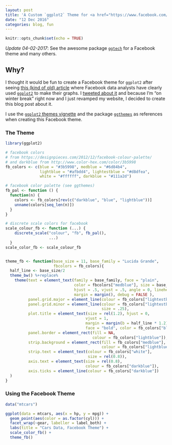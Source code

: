 ```yaml
---
layout: post
title: 'A Custom `ggplot2` Theme for <a href="https://www.facebook.com/">Facebook</a>'
date: "12 Dec 2016"
categories: blog, fun
---
```


```r
knitr::opts_chunk$set(echo = TRUE)
```

*Update 04-02-2017*: See the awesome package [`ggtech`](https://github.com/ricardo-bion/ggtech) for a Facebook theme and many others. 

## Why? 

I thought it would be fun to create a Facebook theme for `ggplot2` after seeing [this (kind of old) article](http://www.theatlantic.com/technology/archive/2014/02/when-you-fall-in-love-this-is-what-facebook-sees/283865/?utm_source=mitfb) where Facebook data analysts have clearly used [`ggplot2`](http://docs.ggplot2.org/current/) to make their graphs. I [tweeted about it]() and because I'm "on winter break" right now and I just revamped my website, I decided to create this blog post about it.

I use the [`ggplot2` themes vignette](http://docs.ggplot2.org/dev/vignettes/themes.html) and the package [`ggthemes`](https://github.com/jrnold/ggthemes) as references when creating this Facebook theme.

### The Theme

```r
library(ggplot2)

# facebook colors
# from https://designpieces.com/2012/12/facebook-colour-palette/
# and darkblue from http://www.color-hex.com/color/3b5998
fb_colors <- c(blue = "#3b5998", medblue = "#6d84b4", 
               lightblue = "#afbdd4", lightestblue = "#d8dfea", 
               white = "#ffffff", darkblue = "#111a2d")

# facebook color palette (see ggthemes)
fb_pal <- function () {
  function(n) {
    colors <- fb_colors[rev(c("darkblue", "blue", "lightblue"))]
    unname(colors[seq_len(n)])
  }
} 

# discrete scale colors for facebook
scale_colour_fb <- function (...) {
    discrete_scale("colour", "fb", fb_pal(), 
                   ...)
  }  
scale_color_fb <- scale_colour_fb


theme_fb <- function(base_size = 11, base_family = "Lucida Grande", 
                     fbcolors = fb_colors){
  half_line <- base_size/2
  theme_bw() %+replace% 
    theme(text = element_text(family = base_family, face = "plain", 
                              color = fbcolors["medblue"], size = base_size,
                              hjust = .5, vjust = .5, angle = 0, lineheight = 1.1, 
                              margin = margin(), debug = FALSE ),
          panel.grid.major = element_line(colour = fb_colors["lightestblue"]),
          panel.grid.minor = element_line(colour = fb_colors["lightestblue"],
                                          size = .25), 
          plot.title = element_text(size = rel(1.2), hjust = 0, 
                                   vjust = 1, 
                                   margin = margin(b = half_line * 1.2), 
                                   face = "bold", color = fb_colors["blue"]),
          panel.border = element_rect(fill = NA, 
                                      colour = fb_colors["lightblue"]),
          strip.background = element_rect(fill = fb_colors["medblue"], 
                                          colour = fb_colors["lightblue"]),
          strip.text = element_text(colour = fb_colors["white"], 
                                    size = rel(0.8)),
          axis.text = element_text(size = rel(0.8), 
                                   colour = fb_colors["darkblue"]),
          axis.ticks = element_line(colour = fb_colors["darkblue"])
  )
}
```

### Using the Facebook Theme

```r
data("mtcars")

ggplot(data = mtcars, aes(x = hp, y = mpg)) + 
  geom_point(aes(color = as.factor(cyl))) + 
  facet_wrap(~gear, labeller = label_both) + 
  labs(title = "Cars Data, Facebook Theme") + 
  scale_color_fb() + 
  theme_fb()
```

